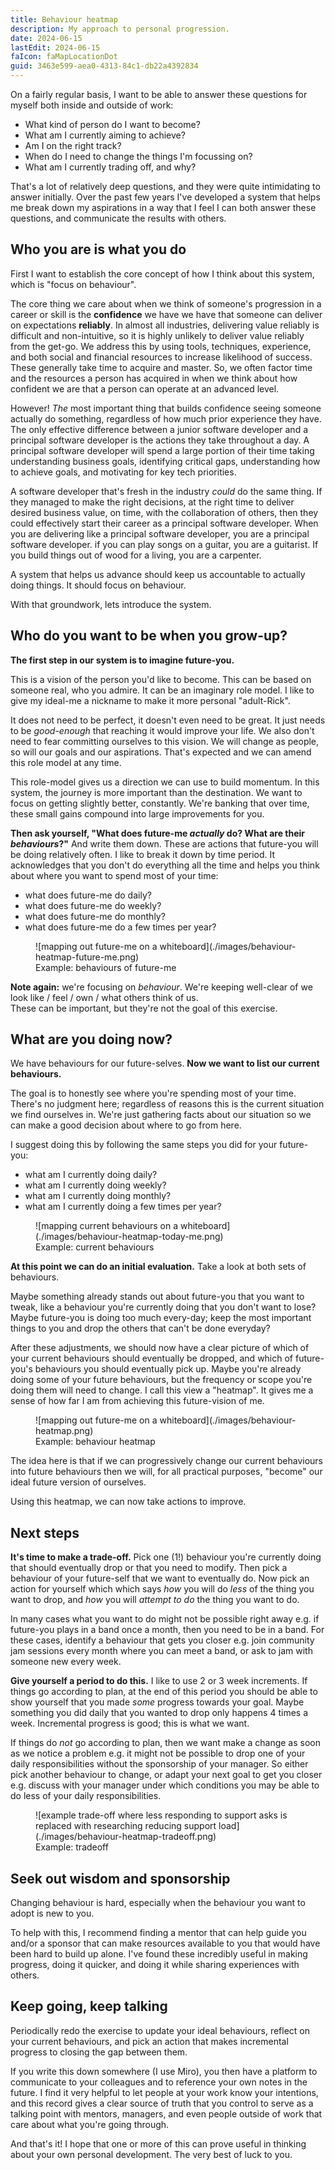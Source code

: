 ```yaml
---
title: Behaviour heatmap
description: My approach to personal progression.
date: 2024-06-15
lastEdit: 2024-06-15
faIcon: faMapLocationDot
guid: 3463e599-aea0-4313-84c1-db22a4392834
---
```



On a fairly regular basis, I want to be able to answer these questions for myself both inside and outside of work:

 - What kind of person do I want to become?
 - What am I currently aiming to achieve?
 - Am I on the right track? 
 - When do I need to change the things I'm focussing on?
 - What am I currently trading off, and why?

That's a lot of relatively deep questions, and they were quite intimidating to answer initially. 
Over the past few years I've developed a system that helps me break down my aspirations in 
a way that I feel I can both answer these questions, and communicate the results with others.

## Who you are is what you do

First I want to establish the core concept of how I think about this system, which is "focus on behaviour".

The core thing we care about when we think of someone's progression in a career or skill is 
the **confidence** we have we have that someone can deliver on expectations **reliably**.
In almost all industries, delivering value reliably is difficult and non-intuitive, so it is highly unlikely to deliver value reliably from the get-go.
We address this by using tools, techniques, experience, and both social and financial resources to increase likelihood of success.
These generally take time to acquire and master. 
So, we often factor time and the resources a person has acquired in when we think about how confident we are that a person can operate at an advanced level.

However! _The_ most important thing that builds confidence seeing someone actually do something, regardless of how much prior experience they have. 
The only effective difference between a junior software developer and a principal software developer is the actions they take throughout a day.
A principal software developer will spend a large portion of their time taking understanding business goals, 
identifying critical gaps, understanding how to achieve goals, and motivating for key tech priorities.

A software developer that's fresh in the industry _could_ do the same thing. 
If they managed to make the right decisions, at the right time to deliver desired business value, on time, 
with the collaboration of others, then they could effectively start their career as a principal software developer.
When you are delivering like a principal software developer, you are a principal software developer. 
if you can play songs on a guitar, you are a guitarist. If you build things out of wood for a living, you are a carpenter.

A system that helps us advance should keep us accountable to actually doing things. It should focus on behaviour.

With that groundwork, lets introduce the system.


## Who do you want to be when you grow-up?

**The first step in our system is to imagine future-you.** 

This is a vision of the person you'd like to become. This can be based on someone real, who you admire. It can be an imaginary role model. I like to give my ideal-me a nickname to make it more personal "adult-Rick".

It does not need to be perfect, it doesn't even need to be great. It just needs to be _good-enough_ that reaching it would improve your life. 
We also don't need to fear committing ourselves to this vision. We will change as people, so will our goals and our aspirations. That's expected and we can amend this role model at any time.

This role-model gives us a direction we can use to build momentum.
In this system, the journey is more important than the destination. We want to focus on getting slightly better, constantly. 
We're banking that over time, these small gains compound into large improvements for you.

**Then ask yourself, "What does future-me _actually_ do? What are their _behaviours_?"** And write them down.
These are actions that future-you will be doing relatively often. I like to break it down by time period. 
It acknowledges that you don't do everything all the time and helps you think about where you want to spend most of your time:

 - what does future-me do daily?
 - what does future-me do weekly?
 - what does future-me do monthly?
 - what does future-me do a few times per year?

<figure>
![mapping out future-me on a whiteboard](./images/behaviour-heatmap-future-me.png)
<figcaption>Example: behaviours of future-me</figcaption>
</figure>

<Card> **Note again:** we're focusing on _behaviour_. We're keeping well-clear of we look like / feel / own / what others think of us.  
These can be important, but they're not the goal of this exercise. </Card>

## What are you doing now?

We have behaviours for our future-selves. **Now we want to list our current behaviours.**

The goal is to honestly see where you're spending most of your time. 
There's no judgment here; regardless of reasons this is the current situation we find ourselves in. 
We're just gathering facts about our situation so we can make a good decision about where to go from here.

I suggest doing this by following the same steps you did for your future-you:

 - what am I currently doing daily?
 - what am I currently doing weekly?
 - what am I currently doing monthly?
 - what am I currently doing a few times per year?

<figure>
![mapping current behaviours on a whiteboard](./images/behaviour-heatmap-today-me.png)
<figcaption>Example: current behaviours</figcaption>
</figure>

**At this point we can do an initial evaluation.** Take a look at both sets of behaviours. 

Maybe something already stands out about future-you that you want to tweak, like a behaviour you're currently doing that you don't want to lose? Maybe future-you is doing too much every-day; keep the most important things to you and drop the others that can't be done everyday?

After these adjustments, we should now have a clear picture of which of your current behaviours should eventually be dropped, and which of future-you's behaviours you should eventually pick up.
Maybe you're already doing some of your future behaviours, but the frequency or scope you're doing them will need to change. I call this view a "heatmap". It gives me a sense of how far I am from achieving this future-vision of me.

<figure>
![mapping out future-me on a whiteboard](./images/behaviour-heatmap.png)
<figcaption>Example: behaviour heatmap</figcaption>
</figure>

The idea here is that if we can progressively change our current behaviours into future behaviours then we will, for all practical purposes, "become" our ideal future version of ourselves.

Using this heatmap, we can now take actions to improve.

## Next steps

**It's time to make a trade-off.** Pick one (1!) behaviour you're currently doing that should eventually drop or that you need to modify. 
Then pick a behaviour of your future-self that we want to eventually do. Now pick an action for yourself which which says _how_ you will do *less* of the thing you want to drop, and _how_ you will *attempt to do* the thing you want to do.

In many cases what you want to do might not be possible right away e.g. if future-you plays in a band once a month, then you need to be in a band. 
For these cases, identify a behaviour that gets you closer e.g. join community jam sessions every month where you can meet a band, or ask to jam with someone new every week.

**Give yourself a period to do this.** I like to use 2 or 3 week increments. 
If things go according to plan, at the end of this period you should be able to show yourself that you made _some_ progress towards your goal.
Maybe something you did daily that you wanted to drop only happens 4 times a week. Incremental progress is good; this is what we want.

If things do _not_ go according to plan, then we want make a change as soon as we notice a problem 
e.g. it might not be possible to drop one of your daily responsibilities without the sponsorship of your manager. 
So either pick another behaviour to change, or adapt your next goal to get you closer 
e.g. discuss with your manager under which conditions you may be able to do less of your daily responsibilities.

<figure>
![example trade-off where less responding to support asks is replaced with researching reducing support load](./images/behaviour-heatmap-tradeoff.png)
<figcaption>Example: tradeoff</figcaption>
</figure>

## Seek out wisdom and sponsorship

Changing behaviour is hard, especially when the behaviour you want to adopt is new to you.

To help with this, I recommend finding a mentor that can help guide you and/or a sponsor that can make resources available to you that would have been hard to build up alone.
I've found these incredibly useful in making progress, doing it quicker, and doing it while sharing experiences with others.

## Keep going, keep talking

Periodically redo the exercise to update your ideal behaviours, reflect on your current behaviours, and pick an action that makes incremental progress to closing the gap between them.

If you write this down somewhere (I use Miro), you then have a platform to communicate to your colleagues and to reference your own notes in the future. 
I find it very helpful to let people at your work know your intentions, and this record gives a clear source of truth that you control to serve as a talking point with mentors, managers, and even people outside of work that care about what you're going through.

And that's it! I hope that one or more of this can prove useful in thinking about your own personal development. The very best of luck to you.